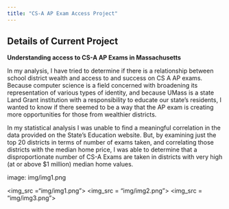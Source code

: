 ```yaml
---
title: "CS-A AP Exam Access Project"
---
```


## Details of Current Project

<b>Understanding access to CS-A AP Exams in Massachusetts </b>

In my analysis, I have tried to determine if there is a relationship between school district wealth and access to and success on CS A AP exams. Because computer science is a field concerned with broadening its representation of various types of identity, and because UMass is a state Land Grant institution with a responsibility to educate our state's residents, I wanted to know if there seemed to be a way that the AP exam is creating more opportunities for those from wealthier districts. 

In my statistical analysis I was unable to find a meaningful correlation in the data provided on the State's Education website.  But, by examining just the top 20 districts in terms of number of exams taken, and correlating those districts with the median home price, I was able to determine that a disproportionate number of CS-A Exams are taken in districts with very high (at or above $1 million) median home values.



image: img/img1.png

<img_src ="img/img1.png">
<img_src = "img/img2.png">
<img_src = "img/img3.png">